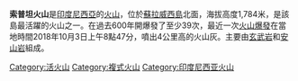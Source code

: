 {{Infobox mountain
| Name = 索普坦火山
| photo = 
| photo_caption = 
| Elevation = 1,784米
| prominence = 
| Location = {{INA}}[[蘇拉威西島|蘇拉威西島]][[北蘇拉威西省|北蘇拉威西省]]
| range = 
| Coordinates = {{coord|1|6|N|124|42|E|type:mountain}}
| topo = 
| Type = [[複式火山|複式火山]]
| age = 
| Last eruption = 2018年（持續爆發中）
| first_ascent = 
| easiest_route = 
}}

'''索普坦火山'''是[[印度尼西亞|印度尼西亞]]的[[火山|火山]]，位於[[蘇拉威西島|蘇拉威西島]]北面，海拔高度1,784米，是該島最活躍的火山之一。在過去600年開爆發了至少39次，最近一次[[火山爆發|火山爆發]]在當地時間2018年10月3日上午8點47分，噴出4公里高的火山灰。主要由[[玄武岩|玄武岩]]和[[安山岩|安山岩]]組成。
[[Category:活火山|Category:活火山]]
[[Category:複式火山|Category:複式火山]]
[[Category:印度尼西亚火山|Category:印度尼西亚火山]]

{{Indonesia-stub}}